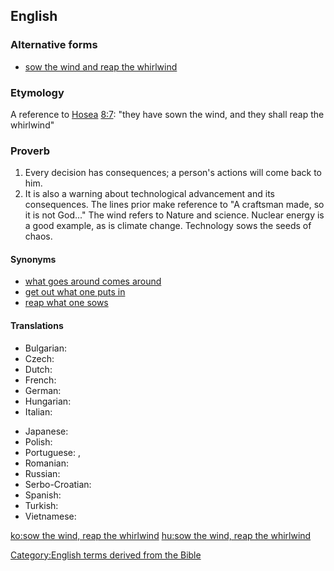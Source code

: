 ==English==

===Alternative forms===
* [[sow the wind and reap the whirlwind]]

===Etymology===
A reference to [[w:Book of Hosea|Hosea]] [[s:Bible (King James)/Hosea#Chapter 8|8:7]]: "they have sown the wind, and they shall reap the whirlwind"

===Proverb===
{{head|en|proverb}}

# Every decision has consequences; a person's actions will come back to him.
# It is also a warning about technological advancement and its consequences. The lines prior make reference to "A craftsman made, so it is not God..." The wind refers to Nature and science. Nuclear energy is a good example, as is climate change. Technology sows the seeds of chaos. 
====Synonyms====
* [[what goes around comes around]]
* [[get out what one puts in]]
* [[reap what one sows]]

====Translations====
{{trans-top|every decision has consequences; a person's actions will come back to them}}
* Bulgarian: {{t|bg|който сее вятър, жъне бури|tr=kóyto sée vyátǎr, zhǎne búri|sc=Cyrl}}
* Czech: {{t|cs|kdo seje vítr, sklízí bouři}}
* Dutch: {{t|nl|wie wind zaait, zal storm oogsten}}
* French: {{t+|fr|qui sème le vent, récolte la tempête}}
* German: {{t+|de|wer Wind sät, wird Sturm ernten}}
* Hungarian: {{t+|hu|aki szelet vet, vihart arat}}
* Italian: {{t|it|chi semina vento raccoglie tempesta}}
{{trans-mid}}
* Japanese: {{t|ja|業によりて果を引く|tr=ごうによりてかをひく, gō ni yorite ka o hiku|sc=Jpan}}
* Polish: {{t+|pl|kto sieje wiatr, zbiera burzę}}
* Portuguese: {{t|pt|quem semeia ventos colhe tempestades}}, {{t|pt|que semeia vento colhe tempestade}}
* Romanian: {{t|ro|cine seamănă vânt culege furtună}}<!-- [http://ro.wikiquote.org/wiki/Proverbe_românești#C] -->
* Russian: {{t|ru|посеешь ветер, пожнёшь бурю|tr=poséješ véter, požnjóš búrju}}
* Serbo-Croatian: {{t|sh|ко сеје ветар, жање олују|tr=ko seje vetar, žanje oluju|sc=Cyrl}}
* Spanish: {{t|es|quien siembra vientos recoge tempestades}}
* Turkish: {{t|tr|rüzgâr eken, fırtına biçer}}
* Vietnamese: {{t|vi|gieo nhân nào gặp quả đó}}
{{trans-bottom}}

[[Category:English terms derived from the Bible]]

[[ko:sow the wind, reap the whirlwind]]
[[hu:sow the wind, reap the whirlwind]]